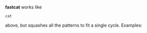 '''fastcat''' works like <source inline>cat</source> above, but squashes all the patterns to fit a single cycle. Examples: